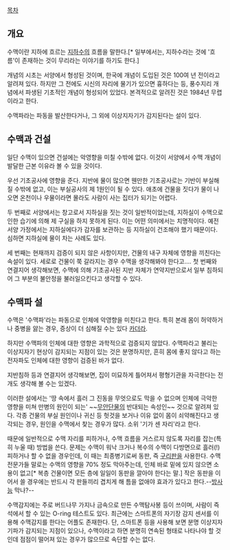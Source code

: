 [[목차]]

== 개요 ==
수맥이란 지하에 흐르는 [[지하수]]의 흐름을 말한다.[* 일부에서는, 지하수라는 것에 '흐름'이 존재하는 것이 무리라는 이야기를 하기도 한다.]

개념의 시초는 서양에서 형성된 것이며, 한국에 개념이 도입된 것은 100여 년 전이라고 알려져 있다. 하지만 그 전에도 시신의 자리에 물기가 있으면 흉하다는 등, 풍수지리 개념에서 파생된 기초적인 개념이 형성되어 있었다. 본격적으로 알려진 것은 1984년 무렵이라고 한다.

수맥파라는 파동을 발산한다거나, 그 외에 이상지자기가 감지된다는 설이 있다.

== 수맥과 건설 ==
일단 수맥이 있으면 건설에는 악영향을 미칠 수밖에 없다. 이것이 서양에서 수맥 개념이 발달한 근본 이유라 볼 수 있을 것이다.

우선 기초공사에 영향을 준다. 지반에 물이 많으면 웬만한 기초공사로는 기반이 부실해질 수밖에 없고, 이는 부실공사의 제 1원인이 될 수 있다. 애초에 건물을 짓다가 물이 나오면 온천이나 우물이라면 몰라도 사람이 사는 집터가 되기는 어렵다.

두 번째로 서양에서는 창고로서 지하실을 짓는 것이 일반적이었는데, 지하실이 수맥으로 인한 습기에 의해 제 구실을 하지 못하게 된다. 이는 어떤 의미에서는 치명적이다. 예전 서양 가정에서는 지하실에다가 감자를 보관하는 등 지하실이 건조해야 했기 때문이다. 심하면 지하실에 물이 차는 사례도 있다.

세 번째는 현재까지 검증이 되지 않은 사항이지만, 건물의 내구 자체에 영향을 끼친다는 속설이 있다. 세로로 건물이 쭉 갈라지는 경우 수맥을 생각해봐야 한다고…. 첫 번째와 연결지어 생각해보면, 수맥에 의해 기초공사된 지반 자체가 연약지반으로서 일부 침하되어 그 부분의 불안정을 불러일으킨다고 생각할 수 있다.

== 수맥파 설 ==
수맥은 '수맥파'라는 파동으로 인체에 악영향을 미친다고 한다. 특히 본래 몸이 허약하거나 중병을 앓는 경우, 증상이 더 심해질 수는 있다 [[카더라]].

하지만 수맥파의 인체에 대한 영향은 과학적으로 검증되지 않았다. 수맥파라고 불리는 이상지자기 현상이 감지되는 지점이 있는 것은 분명하지만, 흔히 몸에 좋지 않다고 하는 전자파도 인체에 대한 영향이 검증된 바가 없다.

지반침하 등과 연결지어 생각해보면, 집이 미묘하게 틀어져서 평형기관을 자극한다는 전개도 생각해 볼 수는 있겠다.

이러한 설에서는 '땅 속에서 흘러 그 진동을 무엇으로도 막을 수 없으며 인체에 극악한 영향을 미쳐 만병의 원인이 되는' ~~[[무안단물]]의 반대되는 속성인~~ 것으로 알려져 있다. 각종 건물의 부실 원인이나 귀신 등 헛것을 보거나 이유 없이 몸이 쇠약해진다고 생각되는 경우, 원인을 수맥에서 찾는 경우가 많다. 소위 '기가 센 자리'라고 한다.

때문에 일반적으로 수맥 자리를 피하거나, 수맥 흐름을 거스르지 않도록 자리를 잡는(특히 누울 때) 방법을 쓴다. 문제는 수맥이 워낙 크거나 복수의 수맥이 다방면으로 흘러(!) 피하거나 할 수 없을 경우인데, 이 때는 최종병기로써 동판, 즉 [[구리]]판을 사용한다. 수맥전문가들 말로는 수맥의 영향을 70% 정도 막아주는데, 인체 바로 밑에 있지 않으면 소용이 없고[* 복층 건물이면 모든 층에 일일이 동판을 깔아야 한다는 말.] 작은 동판을 이어서 쓸 경우에는 반드시 각 판들끼리 겹치게 해 틈을 없애야 효과가 있다고 한다.--[[방사능]] 막나?--

수맥감지에는 주로 버드나무 가지나 금속으로 만든 수맥탐사봉 등이 쓰이며, 사람이 즉석에서 할 수 있는 O-ring 테스트도 있다. 최근에는 스마트폰의 자기장 감지 센서를 이용해 수맥감지를 한다는 어플도 존재한다. 단, 스마트폰 등을 사용해 보면 분명 이상지자기파가 감지되는 지점이 있으나, 수맥이라고 하면 분명히 연속된 형태로 나타나야 할 것인데 점점이 떨어져 있는 경우가 많으므로 속단할 수는 없다.
